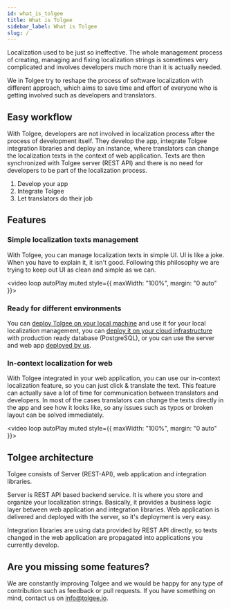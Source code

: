 ```yaml
---
id: what_is_tolgee
title: What is Tolgee
sidebar_label: What is Tolgee
slug: /
---
```

Localization used to be just so ineffective. The whole management process of creating, managing and fixing localization strings
is sometimes very complicated and involves developers much more than it is actually needed.

We in Tolgee try to reshape the process of software localization with different approach, which aims to save time and
effort of everyone who is getting involved such as developers and translators.

## Easy workflow
With Tolgee, developers are not involved in localization process after the process of development itself. They develop
the app, integrate Tolgee integration libraries and deploy an instance, where translators can change the localization
texts in the context of web application. Texts are then synchronized with Tolgee server (REST API) and there is no need
for developers to be part of the localization process.

1. Develop your app
2. Integrate Tolgee
3. Let translators do their job

## Features
### Simple localization texts management
With Tolgee, you can manage localization texts in simple UI. UI is like a joke. When you have to explain it,
it isn't good. Following this philosophy we are trying to keep out UI as clean and simple as we can.

<video loop autoPlay muted style={{ maxWidth: "100%", margin: "0 auto" }}>
  <source src="/platform.mov"></source>
</video>


### Ready for different environments
You can [deploy Tolgee on your local machine](/docs/server_and_web_app/self_hosting/running_with_docker#running-it-locally)
and use it for your local localization management, you can
[deploy it on your cloud infrastructure](/docs/server_and_web_app/self_hosting/running_with_docker#running-with-compose) with production
ready database (PostgreSQL), or you can use the server and web app [deployed by us](https://app.tolgee.io).

### In-context localization for web
With Tolgee integrated in your web application, you can use our in-context localization feature, so
you can just click & translate the text. This feature can actually save a lot of time for communication between
translators and developers. In most of the cases translators can change the texts directly in the app and see how it
looks like, so any issues such as typos or broken layout can be solved immediately.

<video loop autoPlay muted style={{ maxWidth: "100%", margin: "0 auto" }}>
  <source src="/in-context.mov"></source>
</video>

## Tolgee architecture
Tolgee consists of Server (REST-API), web application and integration libraries.

Server is REST API based backend service. It is where you store and organize your localization strings. Basically, it
provides a business logic layer between web application and integration libraries. Web application is delivered and deployed
with the server, so it's deployment is very easy.

Integration libraries are using data provided by REST API directly, so texts changed in the web application are propagated
into applications you currently develop.

## Are you missing some features?
We are constantly improving Tolgee and we would be happy for any type of
contribution such as feedback or pull requests. If you have something on mind, contact us on [info@tolgee.io](mailto:info@tolgee.io).
